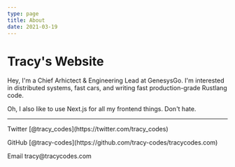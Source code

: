 ```yaml
---
type: page
title: About
date: 2021-03-19
---
```


# Tracy's Website

Hey, I'm a Chief Arhictect & Engineering Lead at GenesysGo. I'm interested in distributed systems, fast cars, and writing fast production-grade Rustlang code.

Oh, I also like to use Next.js for all my frontend things. Don't hate.


---

<div>
  <p>Twitter [@tracy_codes](https://twitter.com/tracy_codes)</p>
  <p>GitHub [@tracy-codes](https://github.com/tracy-codes/tracycodes.com)</p>
  <p>Email tracy@tracycodes.com</p>
</div>
